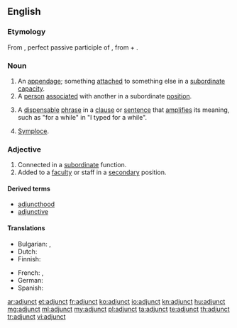 ==English==

===Etymology===
From {{etyl|la|en}} {{term|adiunctus|lang=la}}, perfect passive participle of {{term|adiungo|adiungō|join to|lang=la}}, from {{term|ad|lang=la}} + {{term|iungo|iungō|join|lang=la}}.

===Noun===
{{wikipedia}}
{{en-noun}}

# An [[appendage]]; something [[attach]]ed to something else in a [[subordinate]] [[capacity]].
# A [[person]] [[associate]]d with another in a subordinate [[position]].
# {{grammar}} A [[dispensable]] [[phrase]] in a [[clause]] or [[sentence]] that [[amplify|amplifies]] its meaning, such as "for a while" in "I typed for a while".
# {{rhetoric}} [[symploce|Symploce]].

===Adjective===
{{en-adj}}

# Connected in a [[subordinate]] function.
# Added to a [[faculty]] or staff in a [[secondary]] position.

====Derived terms====
* [[adjuncthood]]
* [[adjunctive]]

====Translations====
{{trans-top|appendage}}
* Bulgarian: {{t|bg|притурка}},  {{t+|bg|приложение}}
* Dutch: {{t+|nl|bepaling|f}}
* Finnish: {{t-|fi|adjunkti}}
{{trans-mid}}
* French: {{t+|fr|complément|m}}, {{t+|fr|attribut|m}}
* German: {{t+|de|Bestimmung|f}}
* Spanish: {{t|es|adjunto|m}}
{{trans-bottom}}

[[ar:adjunct]]
[[et:adjunct]]
[[fr:adjunct]]
[[ko:adjunct]]
[[io:adjunct]]
[[kn:adjunct]]
[[hu:adjunct]]
[[mg:adjunct]]
[[ml:adjunct]]
[[my:adjunct]]
[[pl:adjunct]]
[[ta:adjunct]]
[[te:adjunct]]
[[th:adjunct]]
[[tr:adjunct]]
[[vi:adjunct]]